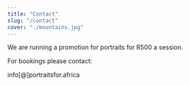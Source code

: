 ```yaml
---
title: "Contact"
slug: "/contact"
cover: "./mountains.jpg"
---
```


We are running a promotion for portraits for R500 a session. 

For bookings please contact: 

info[@]portraitsfor.africa